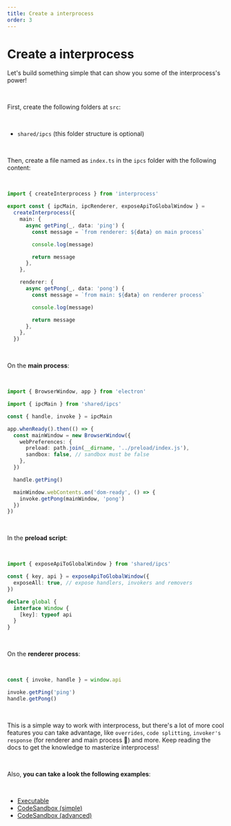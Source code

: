 ```yaml
---
title: Create a interprocess
order: 3
---
```


# Create a interprocess

Let's build something simple that can show you some of the interprocess's power!

<br />

First, create the following folders at `src`:

<br />

- `shared/ipcs` (this folder structure is optional)

<br />

Then, create a file named as `index.ts` in the `ipcs` folder with the following content:

<br />

```ts
import { createInterprocess } from 'interprocess'

export const { ipcMain, ipcRenderer, exposeApiToGlobalWindow } =
  createInterprocess({
    main: {
      async getPing(_, data: 'ping') {
        const message = `from renderer: ${data} on main process`

        console.log(message)

        return message
      },
    },

    renderer: {
      async getPong(_, data: 'pong') {
        const message = `from main: ${data} on renderer process`

        console.log(message)

        return message
      },
    },
  })
```

<br />

On the **main process**:

<br />

```ts
import { BrowserWindow, app } from 'electron'

import { ipcMain } from 'shared/ipcs'

const { handle, invoke } = ipcMain

app.whenReady().then(() => {
  const mainWindow = new BrowserWindow({
    webPreferences: {
      preload: path.join(__dirname, '../preload/index.js'),
      sandbox: false, // sandbox must be false
    },
  })

  handle.getPing()

  mainWindow.webContents.on('dom-ready', () => {
    invoke.getPong(mainWindow, 'pong')
  })
})
```

<br />

In the **preload script**:

<br />

```ts
import { exposeApiToGlobalWindow } from 'shared/ipcs'

const { key, api } = exposeApiToGlobalWindow({
  exposeAll: true, // expose handlers, invokers and removers
})

declare global {
  interface Window {
    [key]: typeof api
  }
}
```

<br />

On the **renderer process**:

<br />

```ts
const { invoke, handle } = window.api

invoke.getPing('ping')
handle.getPong()
```
<br />

This is a simple way to work with interprocess, but there's a lot of more cool features you can take advantage, like `overrides`, `code splitting`, `invoker's response` (for renderer and main process 🎉) and more. Keep reading the docs to get the knowledge to masterize interprocess!

<br />

Also, **you can take a look the following examples**:

<br />

- [Executable](https://github.com/daltonmenezes/interprocess/tree/main/apps/desktop)
- [CodeSandbox (simple)](https://codesandbox.io/s/simple-607b6h?file=/src/ipcs.ts)
- [CodeSandbox (advanced)](https://codesandbox.io/s/advanced-4qh0xb?file=/src/ipcs/index.ts)


